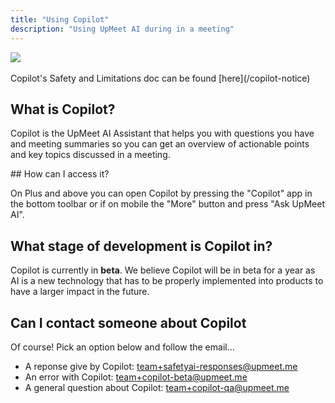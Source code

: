 ```yaml
---
title: "Using Copilot"
description: "Using UpMeet AI during in a meeting"
---
```


<Frame>
  <img src="/images/copilot.png" />
</Frame>
<br/><br/>
<Info>Copilot's Safety and Limitations doc can be found [here](/copilot-notice)</Info>

## What is Copilot?
Copilot is the UpMeet AI Assistant that helps you with questions you have and meeting summaries so you can get an overview of actionable points and key topics discussed in a meeting.


## How can I access it?

On Plus and above you can open Copilot by pressing the "Copilot" app in the bottom toolbar or if on mobile the "More" button and press "Ask UpMeet AI".

## What stage of development is Copilot in?
Copilot is currently in **beta**. We believe Copilot will be in beta for a year as AI is a new technology that has to be properly implemented into products to have a larger impact in the future.

## Can I contact someone about Copilot
Of course! Pick an option below and follow the email...
- A reponse give by Copilot: team+safetyai-responses@upmeet.me
- An error with Copilot: team+copilot-beta@upmeet.me
- A general question about Copilot: team+copilot-qa@upmeet.me